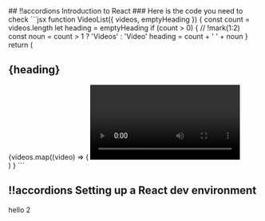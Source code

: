 <CodeWithAccoridions>
## !!accordions Introduction to React
  ### Here is the code you need to check
  ```jsx
function VideoList({ videos, emptyHeading }) {
  const count = videos.length
  let heading = emptyHeading
  if (count > 0) {
    // !mark(1:2)
    const noun = count > 1 ? 'Videos' : 'Video'
    heading = count + ' ' + noun
  }
  return (
    <section>
      <h2>{heading}</h2>
      {videos.map((video) => (
        <Video key={video.id} video={video} />
      ))}
    </section>
  )
}
```

## !!accordions Setting up a React dev environment
  hello 2
</CodeWithAccoridions>

